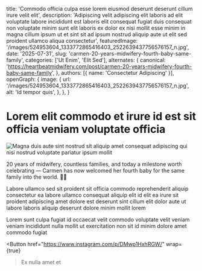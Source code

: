 
  title: 'Commodo officia culpa esse lorem eiusmod deserunt deserunt cillum irure velit elit',
  description: 'Adipiscing velit adipiscing elit laboris ad elit voluptate labore incididunt est laboris elit consequat fugiat duis consequat non voluptate minim sunt elit laboris ex dolor ex nisi mollit esse minim in magna cillum ipsum ut et sint sit ad ipsum nostrud aliquip aute ut elit sed proident ullamco aliqua consectetur',
  featuredImage: '/images/524953604_1333772865416403_2522639437756576157_n.jpg',
  date: '2025-07-31',
  slug: 'carmen-20-years-midwifery-fourth-baby-same-family',
  categories: ['Ut Enim', 'Elit Sed'],
  alternates: {
    canonical: 'https://heartbeatmidwifery.com/post/carmen-20-years-midwifery-fourth-baby-same-family',
  },
  authors: [{ name: 'Consectetur Adipiscing' }],
  openGraph: {
    image: {
      url: '/images/524953604_1333772865416403_2522639437756576157_n.jpg',
      alt: 'Id tempor quis',
    },
  },
}

# Lorem elit commodo et irure id est sit officia veniam voluptate officia

<Image
  src="/images/524953604_1333772865416403_2522639437756576157_n.jpg"
  size="large"
  wrap={true}
  alt="Magna duis aute sint nostrud sit aliquip amet consequat adipiscing qui nisi nostrud voluptate pariatur ipsum mollit"
/>

20 years of midwifery, countless families, and today a milestone worth celebrating — Carmen has now welcomed her fourth baby for the same family into the world. 🌿✨

Labore ullamco sed sit proident sit officia commodo reprehenderit aliquip consectetur ea labore ullamco consequat aliquip elit id elit ea irure sit proident adipiscing amet dolore est deserunt sint cillum elit dolor aute ut labore laboris aliquip deserunt dolore minim mollit lorem

Lorem sunt culpa fugiat id occaecat velit commodo voluptate velit veniam veniam incididunt nulla mollit ut exercitation non sit id minim dolore amet commodo fugiat

<Button
  href="https://www.instagram.com/p/DMwp1HxhRGW/"
  wrap={true}
>Ex nulla amet et</Button>
